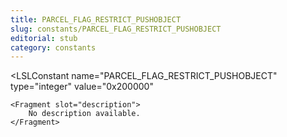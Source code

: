 ```yaml
---
title: PARCEL_FLAG_RESTRICT_PUSHOBJECT
slug: constants/PARCEL_FLAG_RESTRICT_PUSHOBJECT
editorial: stub
category: constants
---
```


<LSLConstant
	name="PARCEL_FLAG_RESTRICT_PUSHOBJECT"
	type="integer"
	value="0x200000"
>
	<Fragment slot="description">
		No description available.
	</Fragment>
</LSLConstant>
